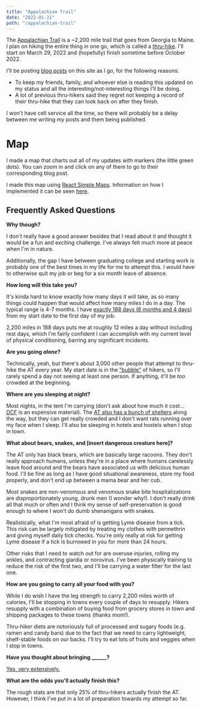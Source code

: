 ```yaml
---
title: "Appalachian Trail"
date: "2022-01-21"
path: "/appalachian-trail"
---
```



The [Appalachian Trail](https://en.wikipedia.org/wiki/Appalachian_Trail) is a ~2,200 mile trail that goes from Georgia to Maine. I plan on hiking the entire thing in one go, which is called a [thru-hike](https://en.wikipedia.org/wiki/Thru-hiking). I'll start on March 29, 2022 and (hopefully) finish sometime before October 2022.

I'll be posting [blog posts](/blog) on this site as I go, for the following reasons:

- To keep my friends, family, and whoever else is reading this updated on my status and all the interesting/not-interesting things I'll be doing.
- A lot of previous thru-hikers said they regret not keeping a record of their thru-hike that they can look back on after they finish.

I won't have cell service all the time, so there will probably be a delay between me writing my posts and them being published.

# Map

I made a map that charts out all of my updates with markers (the little green dots). You can zoom in and click on any of them to go to their corresponding blog post.

<LazyMap />

I made this map using [React Simple Maps](https://www.react-simple-maps.io/). Information on how I implemented it can be seen [here](/blog/building-this-website-20220328).

## Frequently Asked Questions

**Why though?**

I don't really have a good answer besides that I read about it and thought it would be a fun and exciting challenge. I've always felt much more at peace when I'm in nature.

Additionally, the gap I have between graduating college and starting work is probably one of the best times in my life for me to attempt this. I would have to otherwise quit my job or beg for a six month leave of absence.

**How long will this take you?**

It's kinda hard to know exactly how many days it will take, as so many things could happen that would affect how many miles I do in a day. The typical range is 4-7 months. I have [exactly 188 days (6 months and 4 days)](https://www.wolframalpha.com/input/?i=days+from+3%2F29%2F2022+to+10%2F3%2F2022) from my start date to the first day of my job.

2,200 miles in 188 days puts me at roughly 12 miles a day without including rest days, which I'm fairly confident I can accomplish with my current level of physical conditioning, barring any significant incidents.

**Are you going _alone_?**

Technically, yeah, but there's about 3,000 other people that attempt to thru-hike the AT every year. My start date is in the ["bubble"](https://www.wherearethehikers.com/heatmap/) of hikers, so I'll rarely spend a day not seeing at least one person. If anything, it'll be _too_ crowded at the beginning.

**Where are you sleeping at night?**

Most nights, in the tent I'm carrying (don't ask about how much it cost... [DCF](https://en.wikipedia.org/wiki/Dyneema_Composite_Fabric) is an expensive material). The [AT also has a bunch of shelters](https://tnlandforms.us/at/) along the way, but they can get really crowded and I don't want rats running over my face when I sleep. I'll also be sleeping in hotels and hostels when I stop in town.

**What about bears, snakes, and [insert dangerous creature here]?**

The AT only has black bears, which are basically large racoons. They don't really approach humans, unless they're in a place where humans carelessly leave food around and the bears have associated us with delicious human food. I'll be fine as long as I have good situational awareness, store my food properly, and don't end up between a mama bear and her cub.

Most snakes are non-venomous and venomous snake bite hospitalizations are disproportionately young, drunk men (I wonder why!). I don't really drink all that much or often and I think my sense of self-preservation is good enough to where I won't do dumb shenanigans with snakes.

Realistically, what I'm most afraid of is getting Lyme disease from a tick. This risk can be largely mitigated by treating my clothes with permethrin and giving myself daily tick checks. You're only really at risk for getting Lyme disease if a tick is burrowed in you for more than 24 hours.

Other risks that I need to watch out for are overuse injuries, rolling my ankles, and contracting giardia or norovirus. I've been physically training to reduce the risk of the first two, and I'll be carrying a water filter for the last one.

**How are you going to carry all your food with you?**

While I do wish I have the leg strength to carry 2,200 miles worth of calories, I'll be stopping in towns every couple of days to resupply. Hikers resupply with a combination of buying food from grocery stores in town and shipping packages to these towns (thanks mom!).

Thru-hiker diets are notoriously full of processed and sugary foods (e.g. ramen and candy bars) due to the fact that we need to carry lightweight, shelf-stable foods on our backs. I'll try to eat lots of fruits and veggies when I stop in towns.

**Have you thought about bringing \_\_\_\_\_\_?**

[Yes, very extensively.](https://lighterpack.com/r/21f9sh)

**What are the odds you'll actually finish this?**

The rough stats are that only 25% of thru-hikers actually finish the AT. However, I think I've put in a lot of preparation towards my attempt so far.
